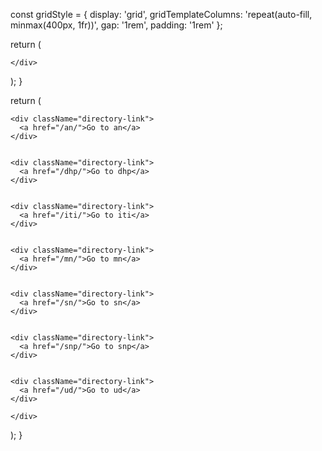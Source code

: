 

  const gridStyle = {
    display: 'grid',
    gridTemplateColumns: 'repeat(auto-fill, minmax(400px, 1fr))',
    gap: '1rem',
    padding: '1rem'
  };

  return (
    <div style={gridStyle}>
      
  <Card 
    title="Introduction"
    description="The words of the Buddha is a translation project to translate the Pali canon teachings into English."
    link="//index"
    id="index"
  />

    </div>
  );
}

  return (
    <div className="directories-container">
      
    <div className="directory-link">
      <a href="/an/">Go to an</a>
    </div>
  

    <div className="directory-link">
      <a href="/dhp/">Go to dhp</a>
    </div>
  

    <div className="directory-link">
      <a href="/iti/">Go to iti</a>
    </div>
  

    <div className="directory-link">
      <a href="/mn/">Go to mn</a>
    </div>
  

    <div className="directory-link">
      <a href="/sn/">Go to sn</a>
    </div>
  

    <div className="directory-link">
      <a href="/snp/">Go to snp</a>
    </div>
  

    <div className="directory-link">
      <a href="/ud/">Go to ud</a>
    </div>
  
    </div>
  );
}
